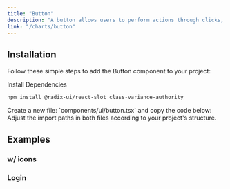 ```yaml
---
title: "Button"
description: "A button allows users to perform actions through clicks, presses, taps, or keystrokes."
link: "/charts/button"
---
```


<ComponentPreview name="button-demo" />

## Installation

Follow these simple steps to add the Button component to your project:

<Steps>

<Step>
Install Dependencies
</Step>

```bash 
npm install @radix-ui/react-slot class-variance-authority 
```

<Step>
    Create a new file: `components/ui/button.tsx` and copy the code below:
</Step>

<CollapsibleSource name="button" />

<Step>
    Adjust the import paths in both files according to your project's structure.
</Step>

</Steps>

## Examples

### w/ icons

<ComponentPreview name="button-icons" />

### Login

<ComponentPreview name="button-login" />
